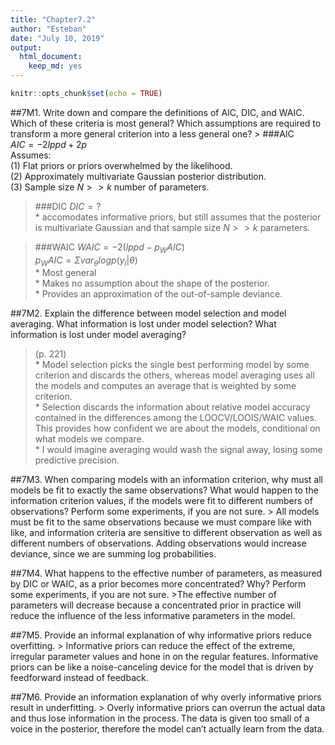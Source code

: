 ```yaml
---
title: "Chapter7.2"
author: "Esteban"
date: "July 10, 2019"
output: 
  html_document: 
    keep_md: yes
---
```


```r
knitr::opts_chunk$set(echo = TRUE)
```

##7M1. Write down and compare the definitions of AIC, DIC, and WAIC. Which of these criteria is most general? Which assumptions are required to transform a more general criterion into a less general one?
> ###AIC  
$AIC = - 2lppd + 2p$  
Assumes:  
(1) Flat priors or priors overwhelmed by the likelihood.   
(2) Approximately multivariate Gaussian posterior distribution.  
(3) Sample size $N >> k$ number of parameters.  

> ###DIC
$DIC = ?$  
 * accomodates informative priors, but still assumes that the posterior is multivariate Gaussian and that sample size $N >> k$ parameters.  

> ###WAIC 
 $WAIC = -2(lppd - p_WAIC)$  
 $p_WAIC = \Sigma  var_\theta  log  p(y_i|\theta)$  
 * Most general  
 * Makes no assumption about the shape of the posterior.  
 * Provides an approximation of the out-of-sample deviance.  

##7M2. Explain the difference between model selection and model averaging. What information is lost under model selection? What information is lost under model averaging?

> (p. 221)   
* Model selection picks the single best performing model by some criterion and discards the others, whereas model averaging uses all the models and computes an average that is weighted by some criterion.   
* Selection discards the information about relative model accuracy contained in the differences among the LOOCV/LOOIS/WAIC values. This provides how confident we are about the models, conditional on what models we compare.  
* I would imagine averaging would wash the signal away, losing some predictive precision.  

##7M3. When comparing models with an information criterion, why must all models be fit to exactly the same observations? What would happen to the information criterion values, if the models were fit to different numbers of observations? Perform some experiments, if you are not sure.
> All models must be fit to the same observations because we must compare like with like, and information criteria are sensitive to different observation as well as different numbers of observations. Adding observations would increase deviance, since we are summing log probabilities.


##7M4. What happens to the effective number of parameters, as measured by DIC or WAIC, as a prior becomes more concentrated? Why? Perform some experiments, if you are not sure.
>The effective number of parameters will decrease because a concentrated prior in practice will reduce the influence of the less informative parameters in the model.

##7M5. Provide an informal explanation of why informative priors reduce overfitting.
> Informative priors can reduce the effect of the extreme, irregular parameter values and hone in on the regular features. Informative priors can be like a noise-canceling device for the model that is driven by feedforward instead of feedback.

##7M6. Provide an information explanation of why overly informative priors result in underfitting.
> Overly informative priors can overrun the actual data and thus lose information in the process. The data is given too small of a voice in the posterior, therefore the model can't actually learn from the data.